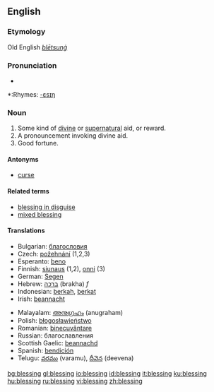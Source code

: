 ==English==

===Etymology===
Old English ''[[blētsunġ]]''

===Pronunciation===
*{{audio|en-us-blessing.ogg|Audio (US)}}

*:Rhymes: [[Rhymes:English:-ɛsɪŋ|-ɛsɪŋ]]

===Noun===
{{en-noun}}

# Some kind of [[divine]] or [[supernatural]] aid, or reward.
# A pronouncement invoking divine aid.
# Good fortune.

====Antonyms====
*[[curse]]

====Related terms====
*[[blessing in disguise]]
*[[mixed blessing]]

====Translations====
{{rfc-trans}}
{{top}}
*Bulgarian: [[благословия]] {{n}} {{f}}
*Czech: [[požehnání]] {{n}} (1,2,3)
*Esperanto: [[beno]]
*Finnish: [[siunaus]] (1,2), [[onni]] (3)
*German: [[Segen]]
*Hebrew: [[ברכה]] (brakha) ''f''
*Indonesian: [[berkah]], [[berkat]]
*Irish: [[beannacht]]
{{mid}}
*Malayalam: [[അനുഗ്രഹം]] (anugraham)
*Polish: [[błogosławieństwo]] {{n}}
*Romanian: [[binecuvântare]] {{f}}
*Russian: благославления    {{f}}
*Scottish Gaelic: [[beannachd]]
*Spanish: [[bendición]] {{f}}
*Telugu: [[వరము]] (varamu), [[దీవెన]] (deevena)
{{bottom}}

[[bg:blessing]]
[[gl:blessing]]
[[io:blessing]]
[[id:blessing]]
[[it:blessing]]
[[ku:blessing]]
[[hu:blessing]]
[[ru:blessing]]
[[vi:blessing]]
[[zh:blessing]]